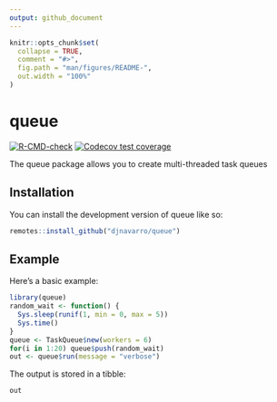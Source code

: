 ```yaml
---
output: github_document
---
```


<!-- README.md is generated from README.Rmd. Please edit that file -->

```r
knitr::opts_chunk$set(
  collapse = TRUE,
  comment = "#>",
  fig.path = "man/figures/README-",
  out.width = "100%"
)
```

# queue

<!-- badges: start -->
[![R-CMD-check](https://github.com/djnavarro/queue/actions/workflows/R-CMD-check.yaml/badge.svg)](https://github.com/djnavarro/queue/actions/workflows/R-CMD-check.yaml)
[![Codecov test coverage](https://codecov.io/gh/djnavarro/queue/branch/main/graph/badge.svg)](https://app.codecov.io/gh/djnavarro/queue?branch=main)
<!-- badges: end -->

The queue package allows you to create multi-threaded task queues

## Installation

You can install the development version of queue like so:

``` r
remotes::install_github("djnavarro/queue")
```

## Example

Here's a basic example:

```r
library(queue)
random_wait <- function() {
  Sys.sleep(runif(1, min = 0, max = 5))
  Sys.time()
}
queue <- TaskQueue$new(workers = 6)
for(i in 1:20) queue$push(random_wait)
out <- queue$run(message = "verbose")
```

The output is stored in a tibble:

```r
out
```
